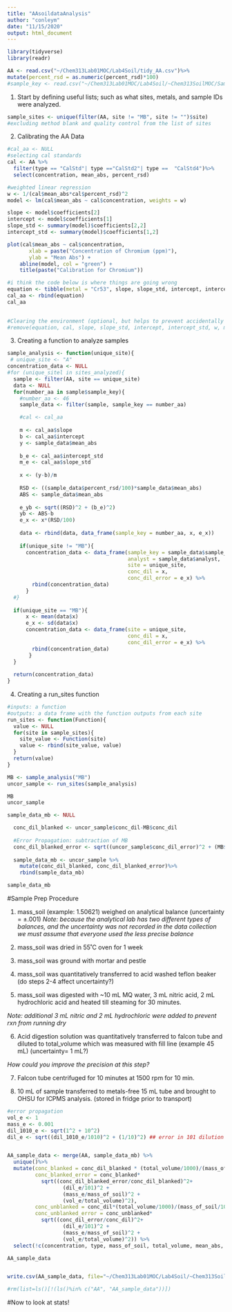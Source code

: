 ```yaml
---
title: "AAsoildataAnalysis"
author: "conleym"
date: "11/15/2020"
output: html_document
---
```

```r
library(tidyverse)
library(readr)
```

```r

AA <- read.csv("~/Chem313Lab01MOC/Lab4Soil/tidy_AA.csv")%>%
mutate(percent_rsd = as.numeric(percent_rsd)*100)
#sample_key <- read.csv("~/Chem313Lab01MOC/Lab4Soil/~Chem313SoilMOC/Sample_Key.csv", skip=0)

```

1) Start by defining useful lists; such as what sites, metals, and sample IDs were analyzed.

```r
sample_sites <- unique(filter(AA, site != "MB", site != "")$site)
#excluding method blank and quality control from the list of sites


```

2) Calibrating the AA Data 

```r
#cal_aa <- NULL
#selecting cal standards
cal <- AA %>% 
  filter(type == "CalStd"| type =="CalStd2"| type ==  "CalStd4")%>%
  select(concentration, mean_abs, percent_rsd)

#weighted linear regression
w <- 1/(cal$mean_abs*cal$percent_rsd)^2
model <- lm(cal$mean_abs ~ cal$concentration, weights = w)

slope <- model$coefficients[2]
intercept <- model$coefficients[1]
slope_std <- summary(model)$coefficients[2,2]
intercept_std <- summary(model)$coefficients[1,2]

plot(cal$mean_abs ~ cal$concentration,
       xlab = paste("Concentration of Chromium (ppm)"),
       ylab = "Mean Abs") +
    abline(model, col = "green") +
    title(paste("Calibration for Chromium"))

#i think the code below is where things are going wrong
equation <- tibble(metal = "Cr53", slope, slope_std, intercept, intercept_std)
cal_aa <- rbind(equation)
cal_aa

  
#Clearing the environment (optional, but helps to prevent accidentally using the wrong object!)
#remove(equation, cal, slope, slope_std, intercept, intercept_std, w, model)
```

3) Creating a function to analyze samples
```r
sample_analysis <- function(unique_site){
 # unique_site <- "A"
concentration_data <- NULL
#for (unique_sitel in sites_analyzed){
  sample <- filter(AA, site == unique_site)
  data <- NULL
  for(number_aa in sample$sample_key){
    #number_aa <- 46
    sample_data <- filter(sample, sample_key == number_aa)

    #cal <- cal_aa
      
    m <- cal_aa$slope
    b <- cal_aa$intercept
    y <- sample_data$mean_abs
      
    b_e <- cal_aa$intercept_std
    m_e <- cal_aa$slope_std
      
    x <- (y-b)/m
   
    RSD <- ((sample_data$percent_rsd/100)*sample_data$mean_abs)
    ABS <- sample_data$mean_abs
      
    e_yb <- sqrt((RSD)^2 + (b_e)^2)
    yb <- ABS-b
    e_x <- x*(RSD/100)
      
    data <- rbind(data, data_frame(sample_key = number_aa, x, e_x))
      
    if(unique_site != "MB"){
      concentration_data <- data_frame(sample_key = sample_data$sample_key,
                                       analyst = sample_data$analyst,
                                       site = unique_site,
                                       conc_dil = x,
                                       conc_dil_error = e_x) %>%
        rbind(concentration_data)
      }
  #}
  
  if(unique_site == "MB"){
      x <- mean(data$x)
      e_x <- sd(data$x)
      concentration_data <- data_frame(site = unique_site,
                                       conc_dil = x,
                                       conc_dil_error = e_x) %>%
        rbind(concentration_data)
       }
  }
  
  return(concentration_data)
}

```

4) Creating a run_sites function

```r
#inputs: a function
#outputs: a data frame with the function outputs from each site
run_sites <- function(Function){
  value <- NULL
  for(site in sample_sites){
    site_value <- Function(site)
    value <- rbind(site_value, value)
  }
  return(value)
}
```

```r
MB <- sample_analysis("MB")
uncor_sample <- run_sites(sample_analysis)

MB
uncor_sample

```

```r
sample_data_mb <- NULL

  conc_dil_blanked <- uncor_sample$conc_dil-MB$conc_dil
  
  #Error Propagation: subtraction of MB
  conc_dil_blanked_error <- sqrt((uncor_sample$conc_dil_error)^2 + (MB$conc_dil_error))^2
  
  sample_data_mb <- uncor_sample %>% 
    mutate(conc_dil_blanked, conc_dil_blanked_error)%>%
    rbind(sample_data_mb)

sample_data_mb
```

#Sample Prep Procedure

1) mass_soil (example: 1.50621) weighed on analytical balance (uncertainty = ±.001)
*Note: because the analytical lab has two different types of balances, and the uncertainty was not recorded in the data collection we must assume that everyone used the less precise balance*

2) mass_soil was dried in 55˚C oven for 1 week

3) mass_soil was ground with mortar and pestle

4) mass_soil was quantitatively transferred to acid washed teflon beaker (do steps 2-4 affect uncertainty?)

5) mass_soil was digested with ~10 mL MQ water, 3 mL nitric acid, 2 mL hydrochloric acid and heated till steaming for 30 minutes.

*Note: additional 3 mL nitric and 2 mL hydrochloric were added to prevent rxn from running dry*

6) Acid digestion solution was quantitatively transferred to falcon tube and diluted to total_volume which was measured with fill line (example 45 mL) (uncertainty= 1 mL?)

*How could you improve the precision at this step?*

7) Falcon tube centrifuged for 10 minutes at 1500 rpm for 10 min.

8) 10 mL of sample transferred to metals-free 15 mL tube and brought to OHSU for ICPMS analysis. 
(stored in fridge prior to transport)



```r
#error propagation
vol_e <- 1
mass_e <- 0.001
dil_1010_e <- sqrt(1^2 + 10^2)
dil_e <- sqrt((dil_1010_e/1010)^2 + (1/10)^2) ## error in 101 dilution factor


AA_sample_data <- merge(AA, sample_data_mb) %>%
  unique()%>%
  mutate(conc_blanked = conc_dil_blanked * (total_volume/1000)/(mass_of_soil/1000),
         conc_blanked_error = conc_blanked*
           sqrt((conc_dil_blanked_error/conc_dil_blanked)^2+
                  (dil_e/101)^2 +
                  (mass_e/mass_of_soil)^2 +
                  (vol_e/total_volume)^2),
         conc_unblanked = conc_dil*(total_volume/1000)/(mass_of_soil/1000),
         conc_unblanked_error = conc_unblanked*
           sqrt((conc_dil_error/conc_dil)^2+
                  (dil_e/101)^2 +
                  (mass_e/mass_of_soil)^2 +
                  (vol_e/total_volume)^2)) %>%
  select(!c(concentration, type, mass_of_soil, total_volume, mean_abs, percent_rsd, conc_dil_blanked, conc_dil_blanked_error, conc_dil, conc_dil_error))

AA_sample_data


write.csv(AA_sample_data, file="~/Chem313Lab01MOC/Lab4Soil/~Chem313SoilMOC/AA_sample_data.csv")
```


```r


#rm(list=ls()[!(ls()%in% c("AA", "AA_sample_data"))])

```

#Now to look at stats!




